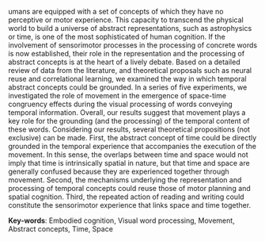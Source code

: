 \chapter*{Abstract}

\initial{H}umans are equipped with a set of concepts of which they have no perceptive or motor experience. This capacity to transcend the physical world to build a universe of abstract representations, such as astrophysics or time, is one of the most sophisticated of human cognition. If the involvement of sensorimotor processes in the processing of concrete words is now established, their role in the representation and the processing of abstract concepts is at the heart of a lively debate. Based on a detailed review of data from the literature, and theoretical proposals such as neural reuse and correlational learning, we examined the way in which temporal abstract concepts could be grounded. In a series of five experiments, we investigated the role of movement in the emergence of space-time congruency effects during the visual processing of words conveying temporal information. Overall, our results suggest that movement plays a key role for the grounding (and the processing) of the temporal content of these words. Considering our results, several theoretical propositions (not exclusive) can be made. First, the abstract concept of time could be directly grounded in the temporal experience that accompanies the execution of the movement. In this sense, the overlaps between time and space would not imply that time is intrinsically spatial in nature, but that time and space are generally confused because they are experienced together through movement. Second, the mechanisms underlying the representation and processing of temporal concepts could reuse those of motor planning and spatial cognition. Third, the repeated action of reading and writing could constitute the sensorimotor experience that links space and time together.

\vspace{\baselineskip}

**Key-words**: Embodied cognition, Visual word processing, Movement, Abstract concepts, Time, Space

\afterpage{\blankpage}

